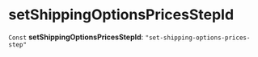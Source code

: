 
# setShippingOptionsPricesStepId

 `Const` **setShippingOptionsPricesStepId**: `"set-shipping-options-prices-step"`

